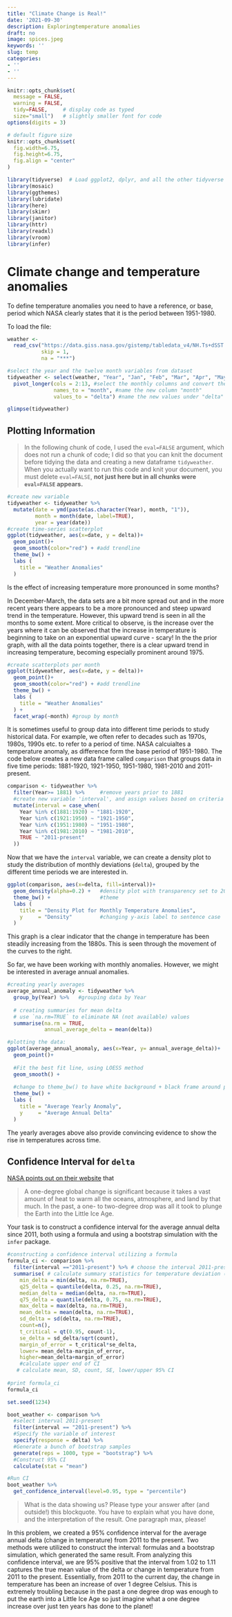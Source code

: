 ```yaml
---
title: "Climate Change is Real!"
date: '2021-09-30'
description: Exploringtemperature anomalies
draft: no
image: spices.jpeg
keywords: ''
slug: temp
categories:
- ''
- ''
---
```



```r
knitr::opts_chunk$set(
  message = FALSE, 
  warning = FALSE, 
  tidy=FALSE,     # display code as typed
  size="small")   # slightly smaller font for code
options(digits = 3)

# default figure size
knitr::opts_chunk$set(
  fig.width=6.75, 
  fig.height=6.75,
  fig.align = "center"
)
```


```r
library(tidyverse)  # Load ggplot2, dplyr, and all the other tidyverse packages
library(mosaic)
library(ggthemes)
library(lubridate)
library(here)
library(skimr)
library(janitor)
library(httr)
library(readxl)
library(vroom)
library(infer)
```



# Climate change and temperature anomalies 


To define temperature anomalies you need to have a reference, or base, period which NASA clearly states that it is the period between 1951-1980.

To load the file:

```r

weather <- 
  read_csv("https://data.giss.nasa.gov/gistemp/tabledata_v4/NH.Ts+dSST.csv", 
           skip = 1, 
           na = "***")

```


```r

#select the year and the twelve month variables from dataset
tidyweather <- select(weather, "Year", "Jan", "Feb", "Mar", "Apr", "May", "Jun", "Jul", "Aug", "Sep", "Oct", "Nov", "Dec") %>% 
  pivot_longer(cols = 2:13, #select the monthly columns and convert the data frame from 'wide' to 'long' format
               names_to = "month", #name the new column "month"
               values_to = "delta") #name the new values under "delta"

glimpse(tidyweather)

```

## Plotting Information

> In the following chunk of code, I used the `eval=FALSE` argument, which does not run a chunk of code; I did so that you can knit the document before tidying the data and creating a new dataframe `tidyweather`. When you actually want to run this code and knit your document, you must delete `eval=FALSE`, **not just here but in all chunks were `eval=FALSE` appears.**


```r

#create new variable
tidyweather <- tidyweather %>%
  mutate(date = ymd(paste(as.character(Year), month, "1")),
         month = month(date, label=TRUE),
         year = year(date))
#create time-series scatterplot
ggplot(tidyweather, aes(x=date, y = delta))+
  geom_point()+
  geom_smooth(color="red") + #add trendline
  theme_bw() +
  labs (
    title = "Weather Anomalies"
  )

```

Is the effect of increasing temperature more pronounced in some months? 

In December-March, the data sets are a bit more spread out and in the more recent years there appears to be a more pronounced and steep upward trend in the temperature. However, this upward trend is seen in all the months to some extent. More critical to observe, is the increase over the years where it can be observed that the increase in temperature is beginning to take on an exponential upward curve - scary! In the the prior graph, with all the data points together, there is a clear upward trend in increasing temperature, becoming especially prominent around 1975.

```r

#create scatterplots per month
ggplot(tidyweather, aes(x=date, y = delta))+
  geom_point()+
  geom_smooth(color="red") + #add trendline
  theme_bw() +
  labs (
    title = "Weather Anomalies"
  ) +
  facet_wrap(~month) #group by month

```


It is sometimes useful to group data into different time periods to study historical data. For example, we often refer to decades such as 1970s, 1980s, 1990s etc. to refer to a period of time. NASA calcuialtes a temperature anomaly, as difference form the base period of 1951-1980. The code below creates a new data frame called `comparison` that groups data in five time periods: 1881-1920, 1921-1950, 1951-1980, 1981-2010 and 2011-present.

```r

comparison <- tidyweather %>% 
  filter(Year>= 1881) %>%     #remove years prior to 1881
  #create new variable 'interval', and assign values based on criteria below:
  mutate(interval = case_when(
    Year %in% c(1881:1920) ~ "1881-1920",
    Year %in% c(1921:1950) ~ "1921-1950",
    Year %in% c(1951:1980) ~ "1951-1980",
    Year %in% c(1981:2010) ~ "1981-2010",
    TRUE ~ "2011-present"
  ))

```

Now that we have the `interval` variable, we can create a density plot to study the distribution of monthly deviations (`delta`), grouped by the different time periods we are interested in. 

```r

ggplot(comparison, aes(x=delta, fill=interval))+
  geom_density(alpha=0.2) +   #density plot with transparency set to 20%
  theme_bw() +                #theme
  labs (
    title = "Density Plot for Monthly Temperature Anomalies",
    y     = "Density"         #changing y-axis label to sentence case
  )

```
This graph is a clear indicator that the change in temperature has been steadily increasing from the 1880s. This is seen through the movement of the curves to the right.


So far, we have been working with monthly anomalies. However, we might be interested in average annual anomalies. 

```r

#creating yearly averages
average_annual_anomaly <- tidyweather %>% 
  group_by(Year) %>%   #grouping data by Year
  
  # creating summaries for mean delta 
  # use `na.rm=TRUE` to eliminate NA (not available) values 
  summarise(na.rm = TRUE, 
            annual_average_delta = mean(delta)) 

#plotting the data:
ggplot(average_annual_anomaly, aes(x=Year, y= annual_average_delta))+
  geom_point()+
  
  #Fit the best fit line, using LOESS method
  geom_smooth() +
  
  #change to theme_bw() to have white background + black frame around plot
  theme_bw() +
  labs (
    title = "Average Yearly Anomaly",
    y     = "Average Annual Delta"
  )                         

```
The yearly averages above also provide convincing evidence to show the rise in temperatures across time.

## Confidence Interval for `delta`

[NASA points out on their website](https://earthobservatory.nasa.gov/world-of-change/decadaltemp.php) that 

> A one-degree global change is significant because it takes a vast amount of heat to warm all the oceans, atmosphere, and land by that much. In the past, a one- to two-degree drop was all it took to plunge the Earth into the Little Ice Age.

Your task is to construct a confidence interval for the average annual delta since 2011, both using a formula and using a bootstrap simulation with the `infer` package. 

```r

#constructing a confidence interval utilizing a formula
formula_ci <- comparison %>% 
  filter(interval =="2011-present") %>% # choose the interval 2011-present
  summarise( # calculate summary statistics for temperature deviation (delta)
    min_delta = min(delta, na.rm=TRUE),
    q25_delta = quantile(delta, 0.25, na.rm=TRUE),
    median_delta = median(delta, na.rm=TRUE),
    q75_delta = quantile(delta, 0.75, na.rm=TRUE),
    max_delta = max(delta, na.rm=TRUE),
    mean_delta = mean(delta, na.rm=TRUE),
    sd_delta = sd(delta, na.rm=TRUE),
    count=n(),
    t_critical = qt(0.95, count-1),
    se_delta = sd_delta/sqrt(count),
    margin_of_error = t_critical*se_delta,
    lower= mean_delta-margin_of_error,
    higher=mean_delta+margin_of_error)
    #calculate upper end of CI
   # calculate mean, SD, count, SE, lower/upper 95% CI
                      
#print formula_ci
formula_ci
```


```r
set.seed(1234)

boot_weather <- comparison %>% 
  #select interval 2011-present
  filter(interval == "2011-present") %>% 
  #Specify the variable of interest
  specify(response = delta) %>% 
  #Generate a bunch of bootstrap samples
  generate(reps = 1000, type = "bootstrap") %>% 
  #Construct 95% CI
  calculate(stat = "mean")

#Run CI
boot_weather %>% 
  get_confidence_interval(level=0.95, type = "percentile")

```

> What is the data showing us? Please type your answer after (and outside!) this blockquote. You have to explain what you have done, and the interpretation of the result. One paragraph max, please!

In this problem, we created a 95% confidence interval for the average annual delta (change in temperature) from 2011 to the present. Two methods were utilized to construct the interval: formulas and a bootstrap simulation, which generated the same result. From analyzing this confidence interval, we are 95% positive that the interval from 1.02 to 1.11 captures the true mean value of the delta or change in temperature from 2011 to the present. Essentially, from 2011 to the current day, the change in temperature has been an increase of over 1 degree Celsius. This is extremely troubling because in the past a one degree drop was enough to put the earth into a Little Ice Age so just imagine what a one degree increase over just ten years has done to the planet!
